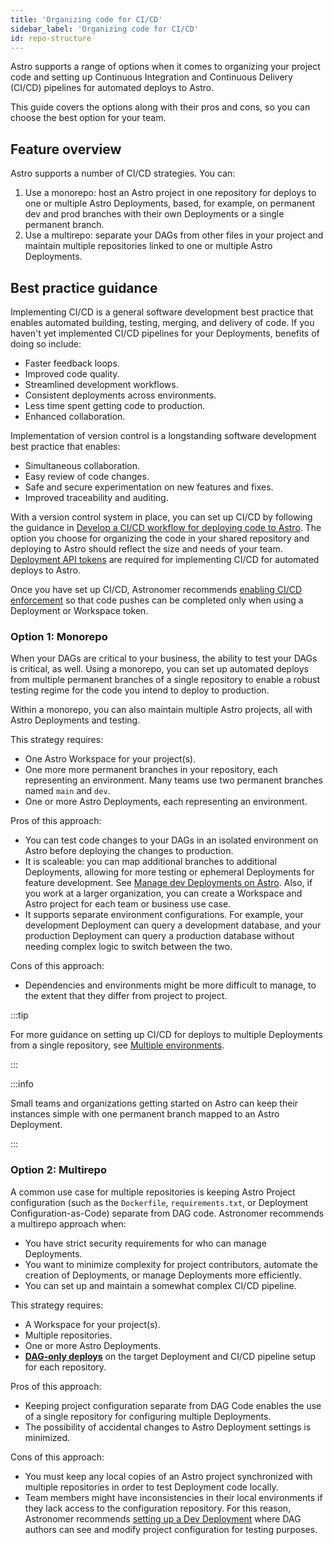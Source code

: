 ```yaml
---
title: 'Organizing code for CI/CD'
sidebar_label: 'Organizing code for CI/CD'
id: repo-structure
---
```



Astro supports a range of options when it comes to organizing your project code and setting up Continuous Integration and Continuous Delivery (CI/CD) pipelines for automated deploys to Astro. 

This guide covers the options along with their pros and cons, so you can choose the best option for your team.

## Feature overview

Astro supports a number of CI/CD strategies. You can:
1. Use a monorepo: host an Astro project in one repository for deploys to one or multiple Astro Deployments, based, for example, on permanent dev and prod branches with their own Deployments or a single permanent branch.
2. Use a multirepo: separate your DAGs from other files in your project and maintain multiple repositories linked to one or multiple Astro Deployments.

## Best practice guidance

Implementing CI/CD is a general software development best practice that enables automated building, testing, merging, and delivery of code. If you haven't yet implemented CI/CD pipelines for your Deployments, benefits of doing so include:
- Faster feedback loops.
- Improved code quality.
- Streamlined development workflows.
- Consistent deployments across environments.
- Less time spent getting code to production.
- Enhanced collaboration.

Implementation of version control is a longstanding software development best practice that enables:
- Simultaneous collaboration.
- Easy review of code changes.
- Safe and secure experimentation on new features and fixes.
- Improved traceability and auditing.

With a version control system in place, you can set up CI/CD by following the guidance in [Develop a CI/CD workflow for deploying code to Astro](https://astronomer.io/docs/astro/set-up-ci-cd). The option you choose for organizing the code in your shared repository and deploying to Astro should reflect the size and needs of your team. [Deployment API tokens](https://www.astronomer.io/docs/astro/deployment-api-tokens) are required for implementing CI/CD for automated deploys to Astro. 

Once you have set up CI/CD, Astronomer recommends [enabling CI/CD enforcement](https://www.astronomer.io/docs/astro/set-up-ci-cd#enforce-cicd) so that code pushes can be completed only when using a Deployment or Workspace token.

### Option 1: Monorepo

<MostCommonBadge/>

When your DAGs are critical to your business, the ability to test your DAGs is critical, as well. Using a monorepo, you can set up automated deploys from multiple permanent branches of a single repository to enable a robust testing regime for the code you intend to deploy to production.

Within a monorepo, you can also maintain multiple Astro projects, all with Astro Deployments and testing.

This strategy requires:
- One Astro Workspace for your project(s).
- One more more permanent branches in your repository, each representing an environment. Many teams use two permanent branches named `main` and `dev`.
- One or more Astro Deployments, each representing an environment.

Pros of this approach:
- You can test code changes to your DAGs in an isolated environment on Astro before deploying the changes to production.
- It is scaleable: you can map additional branches to additional Deployments, allowing for more testing or ephemeral Deployments for feature development. See [Manage dev Deployments on Astro](manage-dev-deployments). Also, if you work at a larger organization, you can create a Workspace and Astro project for each team or business use case.
- It supports separate environment configurations. For example, your development Deployment can query a development database, and your production Deployment can query a production database without needing complex logic to switch between the two.

Cons of this approach:
- Dependencies and environments might be more difficult to manage, to the extent that they differ from project to project.

:::tip

For more guidance on setting up CI/CD for deploys to multiple Deployments from a single repository, see [Multiple environments](https://www.astronomer.io/docs/astro/set-up-ci-cd#multiple-environments).

:::

:::info

Small teams and organizations getting started on Astro can keep their instances simple with one permanent branch mapped to an Astro Deployment.

:::

### Option 2: Multirepo

A common use case for multiple repositories is keeping Astro Project configuration (such as the `Dockerfile`, `requirements.txt`, or Deployment Configuration-as-Code) separate from DAG code. Astronomer recommends a multirepo approach when:
- You have strict security requirements for who can manage Deployments.
- You want to minimize complexity for project contributors, automate the creation of Deployments, or manage Deployments more efficiently.
- You can set up and maintain a somewhat complex CI/CD pipeline.

This strategy requires:
- A Workspace for your project(s).
- Multiple repositories.
- One or more Astro Deployments.
- [**DAG-only deploys**](https://www.astronomer.io/docs/astro/deploy-dags#enable-or-disable-dag-only-deploys-on-a-deployment) on the target Deployment and CI/CD pipeline setup for each repository.

Pros of this approach:
- Keeping project configuration separate from DAG Code enables the use of a single repository for configuring multiple Deployments.
- The possibility of accidental changes to Astro Deployment settings is minimized.

Cons of this approach:
- You must keep any local copies of an Astro project synchronized with multiple repositories in order to test Deployment code locally.
- Team members might have inconsistencies in their local environments if they lack access to the configuration repository. For this reason, Astronomer recommends [setting up a Dev Deployment](manage-dev-deployments) where DAG authors can see and modify project configuration for testing purposes.
